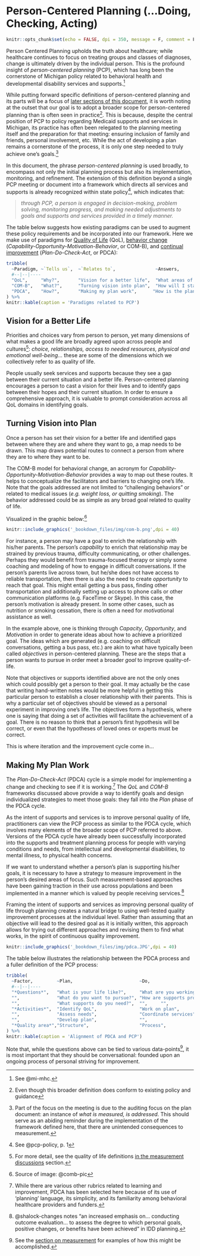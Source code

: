 # Person-Centered Planning (...Doing, Checking, Acting) {#pcpdca}

```r
knitr::opts_chunk$set(echo = FALSE, dpi = 350, message = F, comment = F, warning = F)
```

Person Centered Planning upholds the truth about healthcare;  while healthcare continues to focus on treating groups and classes of diagnoses, change is ultimately driven by the individual person.   This is the profound insight of *person-centered planning* (PCP), which has long been the cornerstone of Michigan policy related to behavioral health and developmental disability services and supports.^[See @mi-mhc.] 

While putting forward specific definitions of person-centered planning and its parts will be a focus of [later sections of this document](#bok), it is worth noting at the outset that our goal is to adopt a broader scope for person-centered planning than is often seen in practice^[Even though this broader definition does conform to existing policy and guidance].  This is because, despite the central position of PCP to policy regarding Medicaid supports and services in Michigan, its practice has often been relegated to the planning meeting itself and the preparation for that meeting: ensuring inclusion of family and friends, personal involvement, etc.  While the act of developing a plan remains a cornerstone of the process, it is only one step needed to truly achieve one's goals.^[Part of the focus on the meeting is due to the auditing focus on the plan document: an instance of *what is measured, is addressed*.  This should serve as an abiding reminder during the implementation of the framework defined here, that there are unintended consequences to measurement.]

In this document, the phrase *person-centered planning* is used broadly, to encompass not only the initial planning process but also its implementation, monitoring, and refinement.  The extension of this definition beyond a single PCP meeting or document into a framework which directs all services and supports is already recognized within state policy^[See @pcp-policy, p. 1], which indicates that:

> *through PCP, a person is engaged in decision-making, problem solving, monitoring progress, and making needed adjustments to goals and supports and services provided in a timely manner.*

The table below suggests how existing paradigms can be used to augment these policy requirements and be incorporated into our framework. Here we make use of paradigms for [Quality of Life](#qol_intro) (QoL), [behavior change](#comb_intro) (*Capability-Opportunity-Motivation-Behavior*, or COM-B), and [continual improvement](#pdca_intro) (*Plan-Do-Check-Act*, or PDCA): 

```r

tribble(
  ~Paradigm, ~`Tells us`,  ~`Relates to`,               ~Answers, 
  #--|--|----
  "QoL",     "Why?",       "Vision for a better life",  "What areas of life do I want to focus on?",
  "COM-B",   "What?",      "Turning vision into plan",  "How will I start to address my goal?",
  "PDCA",    "How?",       "Making my plan work",      "How is the plan working? How to change?"
) %>%
knitr::kable(caption = 'Paradigms related to PCP')

```

## Vision for a Better Life {#qol_intro} 

Priorities and choices vary from person to person, yet many dimensions of what makes a good life are broadly agreed upon across people and cultures^[For more detail, see the quality of life definitions [in the measurement discussions](#qol_def) section.]: *choice, relationships, access to needed resources, physical and emotional well-being*... these are some of the dimensions which we collectively refer to as quality of life.

People usually seek services and supports because they see a gap between their current situation and a better life.  Person-centered planning encourages a person to cast a vision for their lives and to identify gaps between their hopes and their current situation.  In order to ensure a comprehensive approach, it is valuable to prompt consideration across all QoL domains in identifying goals. 

## Turning Vision into Plan {#comb_intro}

Once a person has set their vision for a better life and identified gaps between where they are and where they want to go, a map needs to be drawn.  This map draws potential routes to connect a person from where they are to where they want to be.

The COM-B model for behavioral change, an acronym for *Capability-Opportunity-Motivation-Behavior* provides a way to map out these routes.  It helps to conceptualize the facilitators and barriers to changing one's life.  Note that the goals addressed are not limited to "challenging behaviors" or related to medical issues (*e.g. weight loss, or quitting smoking*).  The behavior addressed could be as simple as any broad goal related to quality of life.

Visualized in the graphic below:^[Source of image: @comb-pic]

```r
knitr::include_graphics('_bookdown_files/img/com-b.png',dpi = 40)
```

For instance, a person may have a goal to enrich the relationship with his/her parents.  The person's *capability* to enrich that relationship may be strained by previous trauma, difficulty communicating, or other challenges.  Perhaps they would benefit from trauma-focused therapy or simply some coaching and modeling of how to engage in difficult conversations.  If the person's parents live across town, but he/she does not have access to reliable transportation, then there is also the need to create *opportunity* to reach that goal.  This might entail getting a bus pass, finding other transportation and additionally setting up access to phone calls or other communication platforms (e.g. FaceTime or Skype).  In this case, the person's motivation is already present.  In some other cases, such as nutrition or smoking cessation, there is often a need for *motivation*al assistance as well.  

In the example above, one is thinking through *Capacity*, *Opportunity*, and *Motivation* in order to generate ideas about how to achieve a prioritized goal.  The ideas which are generated (e.g. coaching on difficult conversations, getting a bus pass, etc.) are akin to what have typically been called *objectives* in person-centered planning.  These are the steps that a person wants to pursue in order meet a broader *goal* to improve quality-of-life.  

Note that objectives or supports identified above are not the only ones which could possibly get a person to their goal.  It may actually be the case that writing hand-written notes would be more helpful in getting this particular person to establish a closer relationship with their parents.  This is why a particular set of objectives should be viewed as a personal experiment in improving one's life.  The objectives form a hypothesis, where one is saying that doing a set of activities will facilitate the achievement of a goal. There is no reason to think that a person's first hypothesis will be correct, or even that the hypotheses of loved ones or experts must be correct.

This is where iteration and the improvement cycle come in...

## Making My Plan Work {#pdca_intro}

The *Plan-Do-Check-Act* (PDCA) cycle is a simple model for implementing a change and checking to see if it is working.^[While there are various other rubrics related to learning and improvement, PDCA has been selected here because of its use of 'planning' language, its simplicity, and its familiarity among behavioral healthcare providers and funders.]  The *QoL* and *COM-B* frameworks discussed above provide a way to identify goals and design individualized strategies to meet those goals: they fall into the *Plan* phase of the PDCA cycle.  

As the intent of supports and services is to improve personal quality of life, practitioners can view the PCP process as similar to the PDCA cycle, which involves many elements of the broader scope of PCP referred to above.  Versions of the PDCA cycle have already been successfully incorporated into the supports and treatment planning process for people with varying conditions and needs, from intellectual and developmental disabilities, to mental illness, to physical health concerns.

<!-- Add refs to Arduin, MBC, etc. related to PDCA.  Note from SB: How do you think MBC fits into Person Centered Planning? MBC allows for a more objective measurement of change in symptoms/functioning but does it interfere with “person-centeredness”? -->

If we want to understand whether a person's plan is supporting his/her goals, it is necessary to have a strategy to measure improvement in the person's desired areas of focus.  Such measurement-based approaches have been gaining traction in their use across populations and been implemented in a manner which is valued by people receiving services.^[@shalock-changes notes "an increased emphasis on... conducting outcome evaluation... to assess the degree to which personal goals, positive changes, or benefits have been achieved" in IDD planning.]

Framing the intent of supports and services as improving personal quality of life through planning creates a natural bridge to using well-tested quality improvement processes at the individual level.  Rather than assuming that an objective will lead to the desired goal as it is initially written, this approach allows for trying out different approaches and revising them to find what works, in the spirit of continuous quality improvement.

```r
knitr::include_graphics('_bookdown_files/img/pdca.JPG',dpi = 40)
```

The table below illustrates the relationship between the PDCA process and a fuller definition of the PCP process:

```r

tribble(
  ~Factor,         ~Plan,                         ~Do,                           ~Check,                    ~Act,
  #--|--|----
  "*Questions*",   "What is your life like?",     "What are you working on?",    "Is life better?",      "What next?",
  "",              "What do you want to pursue?", "How are supports provided?",  "",                     "How to improve approach?",
  "",              "What supports do you need?",  "",     "",                     "",
  "*Activities*",  "Identify QoL",                "Work on plan",                "Check QoL",            "Revise plan",
  "",              "Assess needs",                "Coordinate services",         "Reassess needs",       "(Repeat cycle)",
  "",              "Develop plan",                "",                            "",                     "",
  "*Quality area*","Structure",                   "Process",                    "Outcome",               "(Re)structure"
) %>%
knitr::kable(caption = 'Alignment of PDCA and PCP')

```

<!-- How does COM-B fit in here?  Use specific examples. Consider expanding this table (or create a separate appendix or tool that includes other questions that can be used to drive this conversation. People sometimes have trouble identifying their goals and desired changes – so we have to have lots of ways of asking the same thing, using language specific to culture, age, etc. Maybe we would just touch on this in the training curriculum. -->

Note that, while the questions above can be tied to various data-points^[See the [section on measurement](#measure) for examples of how this might be accomplished.], it is most important that they should be conversational: founded upon an ongoing process of personal striving for improvement.

<!-- Add conclusion paragraph -->




